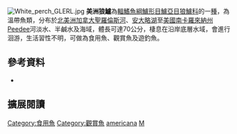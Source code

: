 {{Speciesbox
| name = 美洲狼鱸
| image = FMIB 43157 White Perch (Roccus americanus).jpeg
| image_caption = 
| status = LC
| status_system = IUCN3.1
| genus = Morone
| species = americana
| authority = [[Gmelin|Gmelin]], 1789
| synonyms = *''Perca americana'', Gmelin, 1789
*''Roccus americanus'', Gmelin, 1789
*''Morone americanus'', Gmelin, 1789
*''Perca immaculata'', Walbaum, 1792
|}}
[[Image:White_perch_GLERL.jpg|thumb]]
'''美洲狼鱸'''為[[輻鰭魚綱|輻鰭魚綱]][[鱸形目|鱸形目]][[鱸亞目|鱸亞目]][[狼鱸科|狼鱸科]]的一[[種|種]]，為溫帶魚類，分布於[[北美洲|北美洲]][[加拿大|加拿大]][[聖羅倫斯河|聖羅倫斯河]]、[[安大略湖|安大略湖]]至[[美國|美國]][[南卡羅來納州|南卡羅來納州]]Peedee河淡水、半鹹水及海域，體長可達70公分，棲息在沿岸底層水域，會進行洄游，生活習性不明，可做為食用魚、觀賞魚及遊釣魚。

==參考資料==
*{{FishBase_species|genus=Morone|species=americana|year=2016|month=8}}

== 擴展閱讀 == 
{{refbegin}}
{{wikispecies-inline|Morone americana|美洲狼鱸}}
{{refend}}
{{Taxonbar|from=Q2337531}}

[[Category:食用魚|Category:食用魚]]
[[Category:觀賞魚|Category:觀賞魚]]
[[Category:狼鱸屬|americana]]
[[Category:1789年描述的魚類|M]]


{{魚類小作品}}